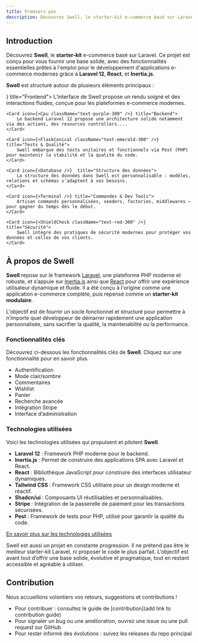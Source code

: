 ```yaml
---
title: Premiers pas
description: Découvrez Swell, le starter-kit e-commerce basé sur Laravel.
---
```


## Introduction

Découvrez **Swell**, le **starter-kit** e-commerce basé sur Laravel. Ce projet est conçu pour vous fournir une base solide,
avec des fonctionnalités essentielles prêtes à l'emploi pour le développement d'applications e-commerce modernes grâce à **Laravel 12**, **React**, et **Inertia.js**.

**Swell** est structuré autour de plusieurs éléments principaux :

<Cards>
    <Card icon={<Monitor className="text-blue-300" />} title="Frontend">
        L’interface de Swell propose un rendu soigné et des interactions fluides, conçue pour les plateformes e-commerce modernes.
    </Card>

    <Card icon={<Cpu className="text-purple-300" />} title="Backend">
        Le backend Laravel 12 propose une architecture solide notamment via des actions, des resources controllers....
    </Card>

    <Card icon={<FlaskConical className="text-emerald-300" />} title="Tests & Qualité">
        Swell embarque des tests unitaires et fonctionnels via Pest (PHP) pour maintenir la stabilité et la qualité du code.
    </Card>

    <Card icon={<Database />}  title="Structure des données">
        La structure des données dans Swell est personnalisable : modèles, relations et schémas s’adaptent à vos besoins.
    </Card>

    <Card icon={<Terminal />} title="Commandes & Dev Tools">
        Artisan commands personnalisées, seeders, factories, middlewares — pour gagner du temps dès le début.
    </Card>

    <Card icon={<ShieldCheck className="text-red-300" />} title="Sécurité">
        Swell intègre des pratiques de sécurité modernes pour protéger vos données et celles de vos clients.
    </Card>
</Cards>

## À propos de Swell

**Swell** repose sur le framework [Laravel](https://laravel.com), une plateforme PHP moderne et robuste, et s’appuie sur
[Inertia.js](https://inertiajs.com) ainsi que [React](https://reactjs.org) pour offrir une expérience utilisateur dynamique et fluide.
Il a été conçu à l'origine comme une application e-commerce complète, puis repensé comme un **starter-kit modulaire**.

L'objectif est de fournir un socle fonctionnel et structuré pour permettre à n’importe quel développeur de démarrer rapidement
une application personnalisée, sans sacrifier la qualité, la maintenabilité ou la performance.

### Fonctionnalités clés

Découvrez ci-dessous les fonctionnalités clés de **Swell**. Cliquez sur une fonctionnalité pour en savoir plus.

- Authentification
- Mode clair/sombre
- Commentaires
- Wishlist
- Panier
- Recherche avancée
- Intégration Stripe
- Interface d’administration

### Technologies utilisées

Voici les technologies utilisées qui propulsent et pilotent **Swell**.

- **Laravel 12** : Framework PHP moderne pour le backend.
- **Inertia.js** : Permet de construire des applications SPA avec Laravel et React.
- **React** : Bibliothèque JavaScript pour construire des interfaces utilisateur dynamiques.
- **Tailwind CSS** : Framework CSS utilitaire pour un design moderne et réactif.
- **Shadcn/ui** : Composants UI réutilisables et personnalisables.
- **Stripe** : Intégration de la passerelle de paiement pour les transactions sécurisées.
- **Pest** : Framework de tests pour PHP, utilisé pour garantir la qualité du code.

[En savoir plus sur les technologies utilisées](/technologies)

<Callout>
    Swell est aussi un projet en constante progression. Il ne prétend pas être le meilleur starter-kit Laravel, ni proposer le code le plus parfait. L’objectif est avant tout d’offrir une base solide, évolutive et pragmatique, tout en restant accessible et agréable à utiliser.
</Callout>


## Contribution

Nous accueillons volontiers vos retours, suggestions et contributions !

- Pour contribuer : consultez le guide de [contribution](add link to contribution guide)
- Pour signaler un bug ou une amélioration, ouvrez une issue ou une pull request sur GitHub
- Pour rester informé des évolutions : suivez les releases du repo principal

